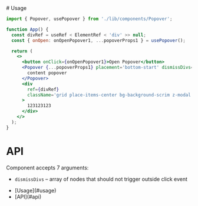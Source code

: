 
<div className="sb-container">
<div>
# Usage

```jsx
import { Popover, usePopover } from './lib/components/Popover';

function App() {
  const divRef = useRef < ElementRef < 'div' >> null;
  const { onOpen: onOpenPopover1, ...popoverProps1 } = usePopover();

  return (
    <>
      <button onClick={onOpenPopover1}>Open Popover</button>
      <Popover {...popoverProps1} placement='bottom-start' dismissDivs={[divRef.current]}>
        content popover
      </Popover>
      <div
        ref={divRef}
        className='grid place-items-center bg-background-scrim z-modal fixed bottom-0'
      >
        123123123
      </div>
    </>
  );
}
```

# API

Component accepts 7 arguments:

<ul>
  <li>
    <code>dismissDivs</code> – array of nodes that should not trigger outside click event
  </li>
</ul>

</div>

<div className="sb-table__content">
<ul>
<li>[Usage](#usage) </li>
<li>[API](#api)</li>
</ul>
</div>
</div>
